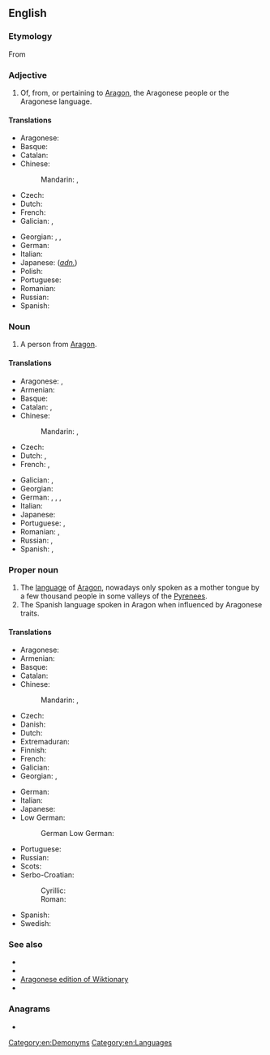 {{also|aragonese}}
==English==
{{wikipedia|Aragonese language}}

===Etymology===
From {{suffix|Aragon|ese|lang=en}}

===Adjective===
{{en-adj|-}}

# Of, from, or pertaining to [[Aragon]], the Aragonese people or the Aragonese language.

====Translations====
{{trans-top|from Aragon}}
* Aragonese: {{t+|an|aragonés}}
* Basque: {{t+|eu|aragoar}}
* Catalan: {{t+|ca|aragonès}}
* Chinese:
*: Mandarin: {{t+|cmn|阿拉貢|alt=阿拉貢的|sc=Hani}}, {{t+|cmn|阿拉贡|tr=Ālāgòng de|alt=阿拉贡的|sc=Hani}}
* Czech: {{t|cs|aragonský}}
* Dutch: {{t+|nl|Aragonees}}
* French: {{t+|fr|aragonais}}
* Galician: {{t+|gl|aragonés}}, {{t|gl|aragonesa|f}}
{{trans-mid}}
* Georgian: {{t|ka|არაგონის}} {{qualifier|of things}}, {{t|ka|არაგონული}} {{qualifier|of things}}, {{t|ka|არაგონელი}} {{qualifier|of people}}
* German: {{t+|de|aragonisch}}
* Italian: {{t+|it|aragonese}}
* Japanese: {{t|ja|アラゴン|tr=Aragon no|alt=アラゴンの}} (''[[adnominal|adn.]]'')
* Polish: {{t+|pl|aragoński}}
* Portuguese: {{t+|pt|aragonês}}
* Romanian: {{t|ro|aragonez}}
* Russian: {{t+|ru|араго́нский}}
* Spanish: {{t+|es|aragonés}}
{{trans-bottom}}

===Noun===
{{en-noun|Aragonese}}

# A person from [[Aragon]].

====Translations====
{{trans-top|a person}}
* Aragonese: {{t+|an|aragonés|m}}, {{t|an|aragonesa|f}}
* Armenian: {{t|hy|արագոնացի}}
* Basque: {{t+|eu|aragoar}}
* Catalan: {{t+|ca|aragonès|m}}, {{t+|ca|aragonesa|f}}
* Chinese:
*: Mandarin: {{t|cmn|阿拉貢人|sc=Hani}}, {{t|cmn|阿拉贡人|tr=Ālāgòngrén|sc=Hani}}
* Czech: {{t|cs|Aragonec|m}}
* Dutch: {{t+|nl|Aragonees|m}}, {{t+|nl|Aragonese|f}}
* French: {{t+|fr|Aragonais|m}}, {{t+|fr|Aragonaise|f}}
{{trans-mid}}
* Galician: {{t+|gl|aragonés|m}}, {{t|gl|aragonesa|f}}
* Georgian: {{t|ka|არაგონელი}}
* German: {{t+|de|Aragonese|m}}, {{t|de|Aragonesin|f}}, {{t+|de|Aragonier|m}}, {{t+|de|Aragonierin|f}}
* Italian: {{t+|it|aragonese|m|f}}
* Japanese: {{t|ja|アラゴン人|tr=Aragon-jin}}
* Portuguese: {{t+|pt|aragonês|m}}, {{t+|pt|aragonesa|f}}
* Romanian: {{t|ro|aragonez|m}}, {{t+|ro|aragoneză|f}}
* Russian: {{t+|ru|араго́нец|m}}, {{t|ru|араго́нка|f}}
* Spanish: {{t+|es|aragonés|m}}, {{t+|es|aragonesa|f}}
{{trans-bottom}}

===Proper noun===
{{en-proper noun}}

# The [[language]] of [[Aragon]], nowadays only spoken as a mother tongue by a few thousand people in some valleys of the [[Pyrenees]].
# The Spanish language spoken in Aragon when influenced by Aragonese traits.

====Translations====
{{trans-top|the language of Aragon}}
* Aragonese: {{t+|an|aragonés|m}}
* Armenian: {{t|hy|արագոներեն|sc=Armn}}
* Basque: {{t+|eu|aragoiera}}
* Catalan: {{t+|ca|aragonès|m}}
* Chinese:
*: Mandarin: {{t+|cmn|阿拉貢語|sc=Hani}}, {{t+|cmn|阿拉贡语|tr=Ālāgòng yǔ|sc=Hani}}
* Czech: {{t|cs|aragonština|f}}
* Danish: {{t+|da|aragonisk|n}}
* Dutch: {{t+|nl|Aragonees|n}}
* Extremaduran: {{t|ext|aragonés|m}}
* Finnish: {{t+|fi|aragonia}}
* French: {{t+|fr|aragonais|m}}
* Galician: {{t+|gl|aragonés|m}}
* Georgian: {{t|ka|არაგონული}}, {{t|ka|არაგონული ენა}}
{{trans-mid}}
* German: {{t+|de|Aragonesisch|n}}
* Italian: {{t+|it|aragonese|m}}
* Japanese: {{t+|ja|アラゴン語|tr=Aragon-go}}
* Low German:
*: German Low German: {{t+|nds-de|Aragoneesch|n}}
* Portuguese: {{t+|pt|aragonês|m}}
* Russian: {{t+|ru|араго́нский|m}} {{qualifier|язы́к}}
* Scots: {{t|sco|Aragonese}}
* Serbo-Croatian:
*: Cyrillic: {{t|sh|арагонски|m}} {{qualifier|језик}}
*: Roman: {{t+|sh|aragonski|m}} {{qualifier|jezik}}
* Spanish: {{t+|es|aragonés|m}}
* Swedish: {{t+|sv|aragonska|c}}
{{trans-bottom}}

===See also===
{{interwiktionary|code=an}}

* {{langcat|an}}
* {{pedialite|Aragonese language}}
* [[:an:|Aragonese edition of Wiktionary]]
* {{ISO 639|link=Ethnologue|1code=an|lang=Aragonese|code=arg}}

===Anagrams===
* {{anagrams|en|sea orange}}

[[Category:en:Demonyms]]
[[Category:en:Languages]]